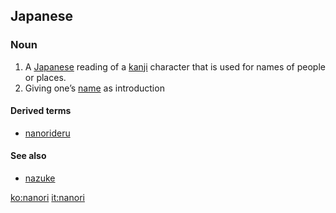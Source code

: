 ==Japanese==

===Noun===
{{ja-noun|r|hira=なのり|kanji=名乗り}}

# A [[Japanese]] reading of a [[kanji]] character that is used for names of people or places.
# Giving one’s [[name]] as introduction

====Derived terms====
* [[nanorideru]]

====See also====
* [[nazuke]]

[[ko:nanori]]
[[it:nanori]]